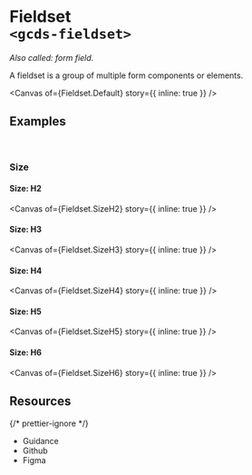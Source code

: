 
<Meta of={Fieldset} name="Overview" />

# Fieldset<br/>`<gcds-fieldset>`

_Also called: form field._

A fieldset is a group of multiple form components or elements.

<Canvas of={Fieldset.Default} story={{ inline: true }} />

## Examples

<br />

### Size

#### Size: H2

<Canvas of={Fieldset.SizeH2} story={{ inline: true }} />

#### Size: H3

<Canvas of={Fieldset.SizeH3} story={{ inline: true }} />

#### Size: H4

<Canvas of={Fieldset.SizeH4} story={{ inline: true }} />

#### Size: H5

<Canvas of={Fieldset.SizeH5} story={{ inline: true }} />

#### Size: H6

<Canvas of={Fieldset.SizeH6} story={{ inline: true }} />

## Resources

{/* prettier-ignore */}
<ul className="resources-list">
  <li>
    <gcds-link size="regular" href="https://design-system.alpha.canada.ca/en/components/fieldset/" target="_blank">Guidance</gcds-link>
  </li>
  <li>
    <gcds-link size="regular" href="https://github.com/cds-snc/gcds-components/tree/main/packages/web/src/components/gcds-fieldset" target="_blank">Github</gcds-link>
  </li>
  <li>
    <gcds-link size="regular" href="https://www.figma.com/file/mh2maMG2NBtk41k1O1UGHV/Canadian-Digital-Service%E2%80%A8---GC-Design-System?type=design&node-id=2328-7660&mode=design&t=6AQy5Cmm6YcqHAJm-0" target="_blank">Figma</gcds-link>
  </li>
</ul>
